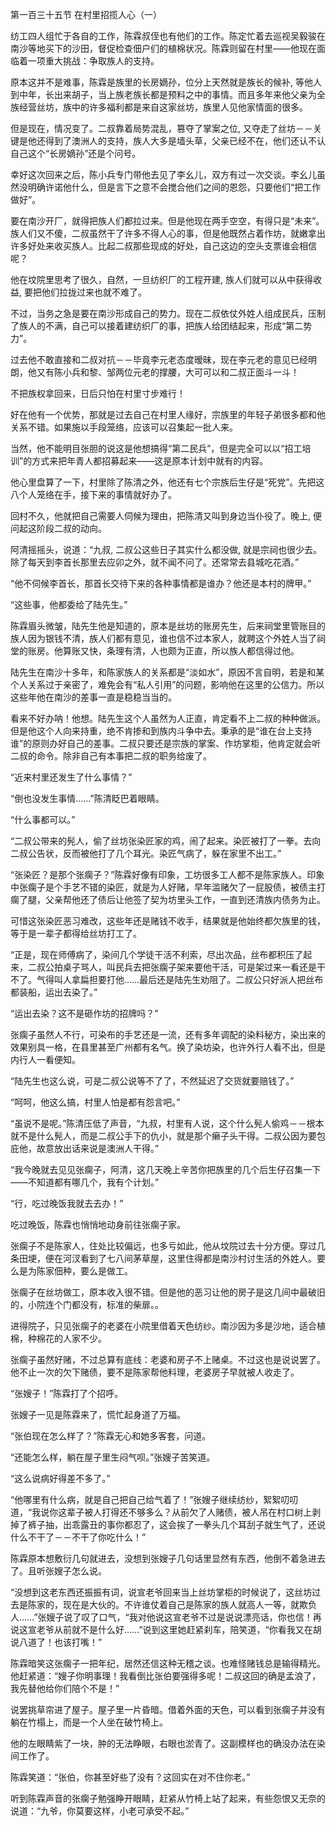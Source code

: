 

第一百三十五节 在村里招揽人心（一）

纺工四人组忙于各自的工作，陈霖叔侄也有他们的工作。陈定忙着去巡视吴毅骏在南沙等地买下的沙田，督促检查佃户们的植棉状况。陈霖则留在村里――他现在面临着一项重大挑战：争取族人的支持。

原本这并不是难事，陈霖是族里的长房嫡孙，位分上天然就是族长的候补, 等他人到中年，长出来胡子，当上族老族长都是预料之中的事情。而且多年来他父亲为全族经营丝坊，族中的许多福利都是来自这家丝坊，族里人见他家情面的很多。

但是现在，情况变了。二叔靠着局势混乱，篡夺了掌案之位, 又夺走了丝坊－－关键是他还得到了澳洲人的支持，族人大多是墙头草，父亲已经不在，他们还认不认自己这个“长房嫡孙”还是个问号。

幸好这次回来之后，陈小兵专门带他去见了李幺儿，双方有过一次交谈。李幺儿虽然没明确许诺他什么，但是言下之意不会搅合他们之间的恩怨，只要他们“把工作做好”。

要在南沙开厂，就得把族人们都拉过来。但是他现在两手空空，有得只是“未来”。族人们又不傻，二叔虽然干了许多不得人心的事，但是他既然占着作坊，就嫩拿出许多好处来收买族人。比起二叔那些现成的好处，自己这边的空头支票谁会相信呢？

他在坟院里思考了很久，自然，一旦纺织厂的工程开建, 族人们就可以从中获得收益, 要把他们拉拢过来也就不难了。

不过，当务之急是要在南沙形成自己的势力。现在二叔依仗外姓人组成民兵，压制了族人的不满，自己可以接着建纺织厂的事，把族人给团结起来，形成“第二势力”。

过去他不敢直接和二叔对抗－－毕竟李元老态度暧昧，现在李元老的意见已经明朗，他又有陈小兵和黎、邹两位元老的撑腰，大可可以和二叔正面斗一斗！

不把族权拿回来，日后只怕在村里寸步难行！

好在他有一个优势，那就是过去自己在村里人缘好，宗族里的年轻子弟很多都和他关系不错。如果施以手段笼络，应该可以召集起一批人来。

当然，他不能明目张胆的说这是他想搞得“第二民兵”，但是完全可以以“招工培训”的方式来把年青人都招募起来――这是原本计划中就有的内容。

他心里盘算了一下，村里除了陈清之外，他还有七个宗族后生仔是“死党”。先把这八个人笼络在手，接下来的事情就好办了。

回村不久，他就把自己需要人伺候为理由，把陈清又叫到身边当仆役了。晚上, 便问起这阶段二叔的动向。

阿清摇摇头，说道：“九叔, 二叔公这些日子其实什么都没做, 就是宗祠也很少去。除了每天到李首长那里去应卯之外，就不闻不问了。还常常去县城吃花酒。”

“他不伺候李首长，那首长交待下来的各种事情都是谁办？他还是本村的牌甲。”

“这些事，他都委给了陆先生。”

陈霖眉头微皱，陆先生他是知道的，原本是丝坊的账房先生，后来祠堂里管账目的族人因为银钱不清，族人们都有意见，谁也信不过本家人，就聘这个外姓人当了祠堂的账房。他算账又快，条理有清，人也颇为正直，所以族人都信得过他。

陆先生在南沙十多年，和陈家族人的关系都是“淡如水”，原因不言自明，若是和某个人关系过于亲密了，难免会有“私人引用”的问题，影响他在这里的公信力。所以这些年他在南沙的差事一直是稳稳当当的。

看来不好办呐！他想。陆先生这个人虽然为人正直，肯定看不上二叔的种种做派。但是他这个人向来持重，绝不肯掺和到族内斗争中去。秉承的是“谁在台上支持谁”的原则办好自己的差事。二叔只要还是宗族的掌案、作坊掌柜，他肯定就会听二叔的命令。除非自己有本事把二叔的职务给废了。

“近来村里还发生了什么事情？”

“倒也没发生事情……”陈清眨巴着眼睛。

“什么事都可以。”

“二叔公带来的髡人，偷了丝坊张染匠家的鸡，闹了起来。染匠被打了一拳。去向二叔公告状，反而被他打了几个耳光。染匠气病了，躲在家里不出工。”

“张染匠？是那个张瘸子？”陈霖好像有印象，工坊很多工人都不是陈家族人。印象中张瘸子是个手艺不错的染匠，就是为人好赌，早年滥赌欠了一屁股债，被债主打瘸了腿，父亲帮他还了债后让他签了契为坊里头工作，一直到还清族内债务为止。

可惜这张染匠恶习难改，这些年还是赌钱不收手，结果就是他始终都欠族里的钱，等于是一辈子都得给丝坊打工了。

“正是，现在师傅病了，染间几个学徒干活不利索，尽出次品，丝布都积压了起来，二叔公拍桌子骂人，叫民兵去把张瘸子架来要他干活，可是架过来一看还是干不了。气得叫人拿扁担要打他……最后还是陆先生劝阻了。二叔公只好派人把丝布都装船，运出去染了。”

“运出去染？这不是砸作坊的招牌吗？”

张瘸子虽然人不行，可染布的手艺还是一流，还有多年调配的染料秘方，染出来的效果别具一格，在县里甚至广州都有名气。换了染坊染，也许外行人看不出，但是内行人一看便知。

“陆先生也这么说，可是二叔公说等不了了，不然延迟了交货就要赔钱了。”

“呵呵，他这么搞，村里人怕是都有怨言吧。”

“虽说不是呢。”陈清压低了声音，“九叔，村里有人说，这个什么髡人偷鸡－－根本就不是什么髡人，而是二叔公手下的仇小，就是那个癞子头干得。二叔公因为要包庇他，故意放出话来说是澳洲人干得。”

“我今晚就去见见张瘸子，阿清，这几天晚上辛苦你把族里的几个后生仔召集一下――不知道都有哪几个，我有个计划。”

“行，吃过晚饭我就去去办！”

吃过晚饭，陈霖也悄悄地动身前往张瘸子家。

张瘸子不是陈家人，住处比较偏远，也多亏如此，他从坟院过去十分方便。穿过几条田埂，便在河汊看到了七八间茅草屋，这里住得都是南沙村讨生活的外姓人。要么是为陈家佃种，要么是做工。

张瘸子在丝坊做工，原本收入很不错。但是他的恶习让他的房子是这几间中最破旧的，小院连个门都没有，标准的柴扉。。

进得院子，只见张瘸子的老婆在小院里借着天色纺纱。南沙因为多是沙地，适合植棉，种棉花的人家不少。

张瘸子虽然好赌，不过总算有底线：老婆和房子不上赌桌。不过这也是说说罢了。他不止一次的欠下赌债，要不是陈家帮他料理，老婆房子早就被人收走了。

“张嫂子！”陈霖打了个招呼。

张嫂子一见是陈霖来了，慌忙起身道了万福。

“张伯现在怎么样了？”陈霖无心和她多客套，问道。

“还能怎么样，躺在屋子里生闷气呗。”张嫂子苦笑道。

“这么说病好得差不多了。”

“他哪里有什么病，就是自己把自己给气着了！”张嫂子继续纺纱，絮絮叨叨道，“我说你这辈子被人打得还不够多么？从前欠了人赌债，被人吊在村口树上剥掉了裤子抽，出乖露丑的事你都忍了，这会挨了一拳头几个耳刮子就生气了，还说什么不干了－－不干了你吃什么！”

陈霖原本想敷衍几句就进去，没想到张嫂子几句话里显然有东西，他倒不着急进去了。且听张嫂子怎么说。

“没想到这老东西还振振有词，说宣老爷回来当上丝坊掌柜的时候说了，这丝坊过去是陈家的，现在是大伙的。不许谁仗着自己是陈家的族人就高人一等，就欺负人……”张嫂子说了叹了口气，“我对他说这宣老爷不过是说说漂亮话，你也信！再说这宣老爷从前就不是什么好……”说到这里她赶紧刹车，陪笑道，“你看我又在胡说八道了！也该打嘴！”

陈霖暗笑这张瘸子一把年纪，居然还信这种无稽之谈。也难怪赌钱总是输得精光。他赶紧道：“嫂子你明事理！我看倒比张伯要强得多呢！二叔这回的确是孟浪了，我先替他给你们陪个不是！”

说罢挑草帘进了屋子。屋子里一片昏暗。借着外面的天色，可以看到张瘸子并没有躺在竹榻上，而是一个人坐在破竹椅上。

他的左眼睛紫了一块，肿的无法睁眼，右眼也淤青了。这副模样也的确没办法在染间工作了。

陈霖笑道：“张伯，你甚至好些了没有？这回实在对不住你老。”

听到陈霖声音的张瘸子勉强睁开眼睛，赶紧从竹椅上站了起来，有些怨恨又无奈的说道：“九爷，你莫要这样，小老可承受不起。”

